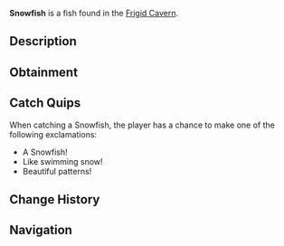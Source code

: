 {{FishInfobox
|image          = Snowfish.png
|rarity         = Rare
|sea            = First Sea
|location       = [[Frigid Cavern]]
|sublocation    = 
|sources        = Fishing Rod
|radar_location = 
|xp             = 300
|weather        = 
|time           = 
|season         = Winter
|bait           = Fish Head
|base_weight    = 45
|base_value     = 800
|weight_range   = 25
|base_chance    = 20
|base_resil     = 40
}}
'''Snowfish''' is a {{Rarity|Rare}} fish found in the [[Frigid Cavern]].

== Description ==
{{Description|A mysterious fish whose scales form intricate snowflake patterns that never melt.|Bestiary Entry}}

== Obtainment ==
{{Description|Swims in the most frigid waters of the cavern.|Bestiary Hint}}
{{Fish Availability|
Frigid Cavern
|top_rods      = 
Leviathan's Fang Rod\176859.75\136721.77;
Trident Rod\169970.57\135102.7;
Krampus's Rod\169101.15\167487.46;
Magma Rod\158758.59\157243.6;
Free Spirit Rod\155469.09\123576.06;
Plastic Rod\147377.56\145950.44;
Fast Rod\110099.13\157111.12;
Fischer's Rod\100396.69\149379.28;
Adventurer's Rod\98941.66\147214.36;
Buddy Bond Rod\109431.58\135433.94;
No-Life Rod\132067.18\113664.2;
Seraphic Rod\127583.85\100069.33;
Ethereal Prism Rod\126687.48\98216.9;
Rod Of The Forgotten Fang\120834.19\93243.03;
Challenger's Rod\119486.03\95863.58;
Zeus Rod\110281.88\85662.68;
Rod Of The Exalted One\109868.22\86286.91;
Verdant Shear Rod\109497.51\84287.1;
Rod Of The Depths\109493.22\83840.34;
Blazebringer Rod\104734.82\81564.98;
Depthseeker Rod\101108.54\78697.93;
Volcanic Rod\92406.65\66977.29;
Avalanche Rod\91285.59\71233.69;
Steady Rod\37208.36\26499.39
|recommended   = Trident Rod
}}

== Catch Quips ==
When catching a Snowfish, the player has a chance to make one of the following exclamations:
* A Snowfish!
* Like swimming snow!
* Beautiful patterns!

== Change History ==
{{Change History|{{subst:Current Version}}}}

== Navigation ==
{{Fish Navbox|Frigid Cavern}}